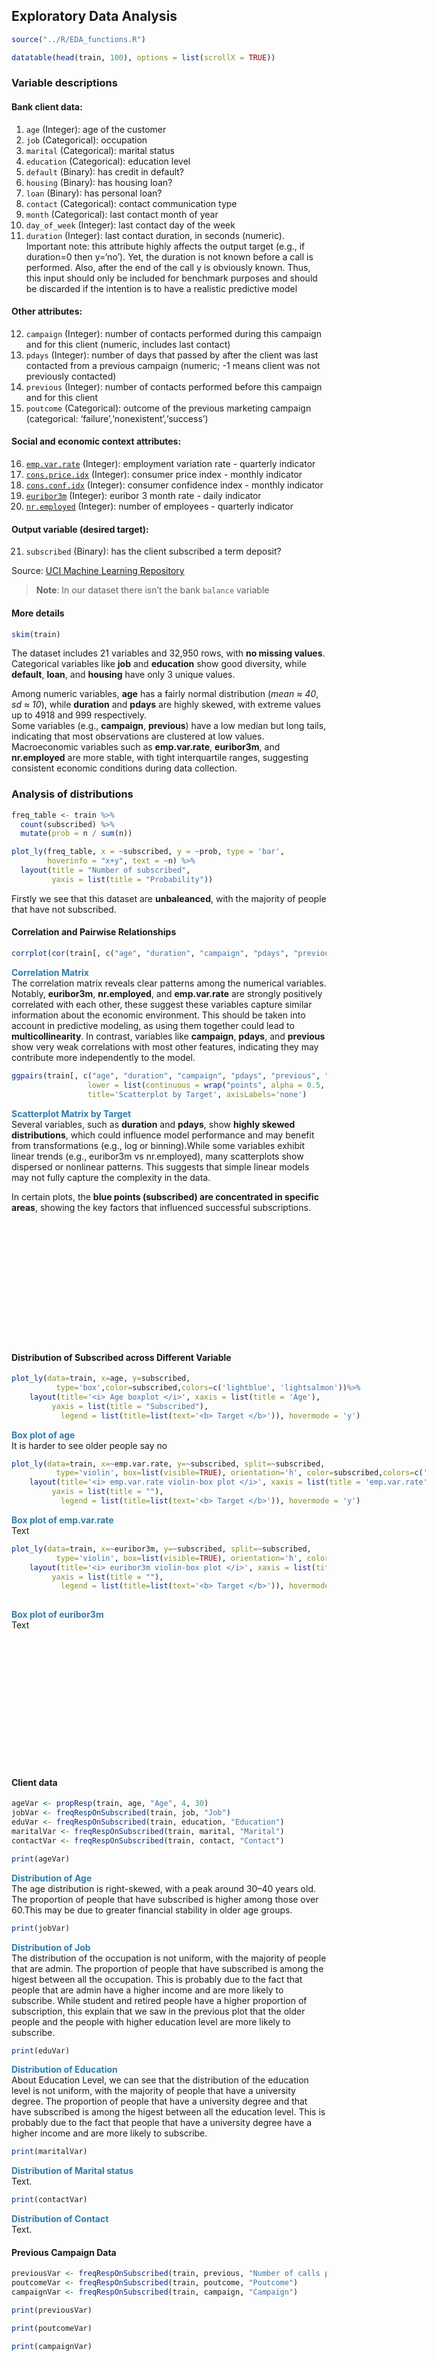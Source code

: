 ## Exploratory Data Analysis

```r
source("../R/EDA_functions.R")
```

```r
datatable(head(train, 100), options = list(scrollX = TRUE))
```

### Variable descriptions
#### Bank client data: {-}
1. `age` (Integer): age of the customer
2. `job` (Categorical): occupation
3. `marital` (Categorical): marital status
4. `education` (Categorical): education level
5. `default` (Binary): has credit in default?
6. `housing` (Binary): has housing loan?
7. `loan` (Binary): has personal loan?
8. `contact` (Categorical): contact communication type
9. `month` (Categorical): last contact month of year
10. `day_of_week` (Integer): last contact day of the week
11. `duration` (Integer): last contact duration, in seconds (numeric). Important note: this attribute highly affects the output target (e.g., if duration=0 then y='no'). Yet, the duration is not known before a call is performed. Also, after the end of the call y is obviously known. Thus, this input should only be included for benchmark purposes and should be discarded if the intention is to have a realistic predictive model

#### Other attributes: {-}
12. `campaign` (Integer): number of contacts performed during this campaign and for this client (numeric, includes last contact)
13. `pdays` (Integer): number of days that passed by after the client was last contacted from a previous campaign (numeric; -1 means client was not previously contacted)
14. `previous` (Integer): number of contacts performed before this campaign and for this client
15. `poutcome` (Categorical): outcome of the previous marketing campaign (categorical: 'failure','nonexistent','success')

#### Social and economic context attributes: {-}
16. [`emp.var.rate`](https://ec.europa.eu/eurostat/statistics-explained/index.php?title=Glossary:Employment_rate) (Integer): employment variation rate - quarterly indicator
17. [`cons.price.idx`](https://ec.europa.eu/eurostat/statistics-explained/index.php?title=Glossary:Consumer_price_index_(CPI)) (Integer): consumer price index - monthly indicator
18. [`cons.conf.idx`](https://ec.europa.eu/eurostat/statistics-explained/index.php?title=Glossary:Business_and_consumer_confidence) (Integer): consumer confidence index - monthly indicator
19. [`euribor3m`](https://ec.europa.eu/eurostat/statistics-explained/index.php?title=Glossary:EURIBOR) (Integer): euribor 3 month rate - daily indicator
20. [`nr.employed`](https://ec.europa.eu/eurostat/statistics-explained/index.php?title=Glossary:Number_of_employees_-_EBS) (Integer): number of employees - quarterly indicator

#### Output variable (desired target): {-}
21. `subscribed` (Binary): has the client subscribed a term deposit?

Source: [UCI Machine Learning Repository](https://archive.ics.uci.edu/dataset/222/bank+marketing)

> **Note**: In our dataset there isn't the bank `balance` variable

#### More details {-}

```r
skim(train)
```

The dataset includes 21 variables and 32,950 rows, with **no missing values**.  
Categorical variables like **job** and **education** show good diversity, while **default**, **loan**, and **housing** have only 3 unique values.

Among numeric variables, **age** has a fairly normal distribution (*mean ≈ 40*, *sd ≈ 10*), while **duration** and **pdays** are highly skewed, with extreme values up to 4918 and 999 respectively.  
Some variables (e.g., **campaign**, **previous**) have a low median but long tails, indicating that most observations are clustered at low values.    
Macroeconomic variables such as **emp.var.rate**, **euribor3m**, and **nr.employed** are more stable, with tight interquartile ranges, suggesting consistent economic conditions during data collection.

### Analysis of distributions

```r
freq_table <- train %>%
  count(subscribed) %>%
  mutate(prob = n / sum(n))

plot_ly(freq_table, x = ~subscribed, y = ~prob, type = 'bar', 
        hoverinfo = "x+y", text = ~n) %>%
  layout(title = "Number of subscribed",
         yaxis = list(title = "Probability"))
```


Firstly we see that this dataset are **unbaleanced**, with the majority of people that have not subscribed.

#### Correlation and Pairwise Relationships {-}

<div class="hscroll-plot" style="height: 625px;">
<div class='plot-container'>
```r
corrplot(cor(train[, c("age", "duration", "campaign", "pdays", "previous", "emp.var.rate", "cons.price.idx", "cons.conf.idx", "euribor3m", "nr.employed")]), method="pie", order='hclust')
```
<div class="plot-text">
<strong style="color: #317eac">Correlation Matrix</strong><br>
The correlation matrix reveals clear patterns among the numerical variables. Notably, <strong>euribor3m</strong>, <strong>nr.employed</strong>, and <strong>emp.var.rate</strong> are strongly positively correlated with each other, these suggest these variables capture similar information about the economic environment. This should be taken into account in predictive modeling, as using them together could lead to <strong>multicollinearity</strong>. In contrast, variables like <strong>campaign</strong>, <strong>pdays</strong>, and <strong>previous</strong> show very weak correlations with most other features, indicating they may contribute more independently to the model.
</div>
</div>

<div class='plot-container'>
```r
ggpairs(train[, c("age", "duration", "campaign", "pdays", "previous", "emp.var.rate", "cons.price.idx", "cons.conf.idx", "euribor3m", "nr.employed")], columns = 1:10,  aes(colour = as.factor(subscribed)),
                 lower = list(continuous = wrap("points", alpha = 0.5, size=0.5)),
                 title='Scatterplot by Target', axisLabels='none')
```
<div class="plot-text">
<strong style="color: #317eac">Scatterplot Matrix by Target</strong><br>
Several variables, such as <strong>duration</strong> and <strong>pdays</strong>, show <strong>highly skewed distributions</strong>, which could influence model performance and may benefit from transformations (e.g., log or binning).While some variables exhibit linear trends (e.g., euribor3m vs nr.employed), many scatterplots show dispersed or nonlinear patterns. This suggests that simple linear models may not fully capture the complexity in the data.

In certain plots, the <strong>blue points (subscribed) are concentrated in specific areas</strong>, showing the key factors that influenced successful subscriptions.
</div>
</div>
</div>

#### Distribution of Subscribed across Different Variable {-}

<div class="hscroll-plot" style="height: 625px">
<div class='plot-container' style="width: 665px;">
```r
plot_ly(data=train, x=age, y=subscribed, 
          type='box',color=subscribed,colors=c('lightblue', 'lightsalmon'))%>%
    layout(title='<i> Age boxplot </i>', xaxis = list(title = 'Age'),
         yaxis = list(title = "Subscribed"),
           legend = list(title=list(text='<b> Target </b>')), hovermode = 'y')
```
<div class="plot-text">
<strong style="color: #317eac">Box plot of age</strong><br>
It is harder to see older people say no
</div>
</div>

<div class='plot-container' style="width: 665px;">
```r
plot_ly(data=train, x=~emp.var.rate, y=~subscribed, split=~subscribed,
          type='violin', box=list(visible=TRUE), orientation='h', color=subscribed,colors=c('lightblue', 'lightsalmon'))%>%
    layout(title='<i> emp.var.rate violin-box plot </i>', xaxis = list(title = 'emp.var.rate'),
         yaxis = list(title = ""),
           legend = list(title=list(text='<b> Target </b>')), hovermode = 'y')
```
<div class="plot-text">
<strong style="color: #317eac">Box plot of emp.var.rate</strong><br>
Text
</div>
</div>


<div class='plot-container'>
```r
plot_ly(data=train, x=~euribor3m, y=~subscribed, split=~subscribed,
          type='violin', box=list(visible=TRUE), orientation='h', color=subscribed,colors=c('lightblue', 'lightsalmon'))%>%
    layout(title='<i> euribor3m violin-box plot </i>', xaxis = list(title = 'euribor3m'),
         yaxis = list(title = ""),
           legend = list(title=list(text='<b> Target </b>')), hovermode = 'y')
  
```
<div class="plot-text">
<strong style="color: #317eac">Box plot of euribor3m</strong><br>
Text
</div>
</div>
</div>

#### Client data {-}

<div class="hscroll-plot">
```r
ageVar <- propResp(train, age, "Age", 4, 30)
jobVar <- freqRespOnSubscribed(train, job, "Job")
eduVar <- freqRespOnSubscribed(train, education, "Education")
maritalVar <- freqRespOnSubscribed(train, marital, "Marital")
contactVar <- freqRespOnSubscribed(train, contact, "Contact")
```

<div class='plot-container'>
```r
print(ageVar)
```
<div class="plot-text">
<strong style="color: #317eac">Distribution of Age</strong><br>
The age distribution is right-skewed, with a peak around 30–40 years old.  The proportion of people that have subscribed is higher among those over 60.This may be due to greater financial stability in older age groups.
</div>
</div>

<div class='plot-container'>
```r
print(jobVar)
```
<div class="plot-text">
<strong style="color: #317eac">Distribution of Job</strong><br>
The distribution of the occupation is not uniform, with the majority of people that are admin. The proportion of people that have subscribed is among the higest between all the occupation. This is probably due to the fact that people that are admin have a higher income and are more likely to subscribe. While student and retired people have a higher proportion of subscription, this explain that we saw in the previous plot that the older people and the people with higher education level are more likely to subscribe.
</div>
</div>

<div class='plot-container'>
```r
print(eduVar)
```
<div class="plot-text">
<strong style="color: #317eac">Distribution of Education</strong><br>
About Education Level, we can see that the distribution of the education level is not uniform, with the majority of people that have a university degree. The proportion of people that have a university degree and that have subscribed is among the higest between all the education level. 
This is probably due to the fact that people that have a university degree have a higher income and are more likely to subscribe.
</div>
</div>

<div class='plot-container'>
```r
print(maritalVar)
```
<div class="plot-text">
<strong style="color: #317eac">Distribution of Marital status</strong><br>
Text.
</div>
</div>

<div class='plot-container'>
```r
print(contactVar)
```
<div class="plot-text">
<strong style="color: #317eac">Distribution of Contact</strong><br>
Text.
</div>
</div>
</div>

#### Previous Campaign Data {-}

<div class="hscroll-plot" style="height: 450px;">
```r
previousVar <- freqRespOnSubscribed(train, previous, "Number of calls previous campain")
poutcomeVar <- freqRespOnSubscribed(train, poutcome, "Poutcome")
campaignVar <- freqRespOnSubscribed(train, campaign, "Campaign")
```

<div class='plot-container'>
```r
print(previousVar)
```
</div>
<div class='plot-container'>
```r
print(poutcomeVar)
```
</div>
<div class='plot-container'>
```r
print(campaignVar)
```
</div>
</div>
<div class="plot-text">
<strong style="color: #317eac">Distribution of Contacts</strong><br>
About previous campaign, while most clients were not previously contacted, the success rate is visibly higher among those who were previously contacted more than once or had a successful prior outcome. This suggests that prior engagement is positively associated with subscription, but they are a small part of sample.
</div>

#### Temporal data {-}

<div class="hscroll-plot">
```r
dayVar <- freqRespOnSubscribed(train, day_of_week, "Day of Week", c("mon", "tue", "wed", "thu", "fri"))
monthVar <- freqRespOnSubscribed(train, month, "Month", c("mar", "apr", "may", "jun", "jul", "aug", "sep", "oct", "nov", "dec"))
durationVar <- propResp(train, duration, "Duration", 4, 100)
```

<div class='plot-container'>
```r
print(dayVar)
```
<div class="plot-text">
<strong style="color: #317eac">Distribution of Days of Week</strong><br>
The distribution of the last contact day of the week is uniform, with the majority of people that have been contacted on Thursday. The proportion of people that have subscribed is among the higest when the last contact day of the week is on the middle of week.
</div>
</div>

<div class='plot-container'>
```r
print(monthVar)
```
<div class="plot-text">
<strong style="color: #317eac">Distribution of Months</strong><br>
Instead, the distribution of the last contact month of the year is not uniform, with the majority of people that have been contacted in May. The proportion of people that have subscribed is among the higest when the last contact month of the year is in March, December, September and October. This is probably due to the fact that people are more likely to subscribe when they have more money and not during the summer.
</div>
</div>

<div class='plot-container'>
```r
print(durationVar)
```
<div class="plot-text">
<strong style="color: #317eac">Distribution of Duration</strong><br>
The duration of the last contact is right-skewed, with a peak around 0-100 seconds. The proportion of people that have subscribed is higher among people that have been contacted for a longer duration. This is probably due to the fact that people that have been contacted for a longer duration are more interested to subscribe.
</div>
</div>
</div>

#### Social and economic data {-}

<div class="hscroll-plot">
```r
cpiVar <- propResp(train, cons.price.idx, "Consumer Price Index", 2)

train$emp_cat <- ifelse(train$emp.var.rate < 0, "Negative", "Positive or Zero")
evrVar <- freqRespOnSubscribed(train, emp_cat, "Employment Variation (±)")

cciVar <- propResp(train, cons.conf.idx, "Consumer Confidence Index", 3)
eb3Var <- propResp(train, euribor3m, "Euribor 3 month rate", 3)
```

<div class='plot-container'>
```r
print(evrVar)
```
<div class="plot-text">
<strong style="color: #317eac">Distribution of Employment Variation</strong><br>
The distribution of the employment variation rate is not uniform, with the majority of people that have a positive or zero employment variation rate. The proportion of people that have subscribed is among the higest when the employment variation rate is negative. This is probably due to the fact that people are more propensity to subscribe when they are in recession.
</div>
</div>

<div class='plot-container'>
```r
print(cpiVar)
```
<div class="plot-text">
<strong style="color: #317eac">Distribution of Days of Consumer Price Index</strong><br>
The proportion of people that have subscribed is higher when the CPI is lower than 93. This is probably due to the fact that people when the CPI is lower have more money and are more likely to subscribe.
</div>
</div>

<div class='plot-container'>
```r
print(cciVar)
```
<div class="plot-text">
<strong style="color: #317eac">Distribution of Consumer Confidence Index</strong><br>
The proportion of people that have subscribed is higher when the consumer confidence index is higher than -40. This is probably due to the fact that people when the consumer confidence index is higher have more money and have more propensity to subscribe.
</div>
</div>

<div class='plot-container'>
```r
print(eb3Var)
```
<div class="plot-text">
<strong style="color: #317eac">Distribution of Euribor 3 month rate</strong><br>
When considering the Euribor rate, one might think that a lower Euribor would result in a decline in savings rate since most European banks align their deposit interest rate offers with ECB indexes, particularly with the three month Euribor. Still, as we see, this plot shows the opposite, with a lower Euribor corresponding to a higher probability for deposit subscription, and the same probability decreasing along with the increase of the three month Euribor.
</div>
</div>
</div>

### Conclusion
The Exploratory Data Analysis reveals several important insights into the factors that influence the likelihood of subscription in this dataset. Below there is a summary of the key findings:

* The dataset is **unbalanced**, with the majority of contacted individuals not subscribing.  
- Both **younger** and **older** individuals exhibit a higher likelihood of subscribing compared to those in middle age. 
* **Socio-demographic** factors, such as education and jobs, appear to influence subscription rates, for example, individuals in administrative roles and those with higher education levels tend to subscribe more often.  
* **Prior interaction** with the campaign, especially repeated contacts or past successful outcomes, is positively associated with subscription. 
* Subscription rates vary by **month**, with peaks in March, December, September, and October. Additionally, longer call durations are linked to a higher likelihood of subscription.  
* All **economic variables** examined show significant associations with subscription. Specifically, lower CPI, a negative employment variation rate, and higher CCI are correlated with increased subscription rates.

In summary, the analysis suggests that financial conditions, previous campaign interactions, and macroeconomic indicators are **strong predictors** of subscription behavior. Demographic factors such as age, occupation, and education level also contribute meaningfully to the outcome.

In the next section, we will use these EDA findings to conduct a **preliminary skim** of the most influential variables, based on the visual trends observed in the plots.



